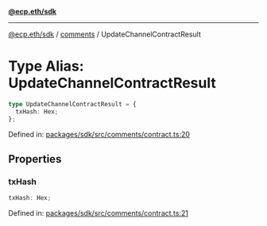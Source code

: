 [**@ecp.eth/sdk**](../../index.mdx)

***

[@ecp.eth/sdk](/sdk-reference/index.mdx) / [comments](/sdk-reference/comments/index.mdx) / UpdateChannelContractResult

# Type Alias: UpdateChannelContractResult

```ts
type UpdateChannelContractResult = {
  txHash: Hex;
};
```

Defined in: [packages/sdk/src/comments/contract.ts:20](https://github.com/ecp-eth/comments-monorepo/blob/main/packages/sdk/src/comments/contract.ts#L20)

## Properties

### txHash

```ts
txHash: Hex;
```

Defined in: [packages/sdk/src/comments/contract.ts:21](https://github.com/ecp-eth/comments-monorepo/blob/main/packages/sdk/src/comments/contract.ts#L21)
